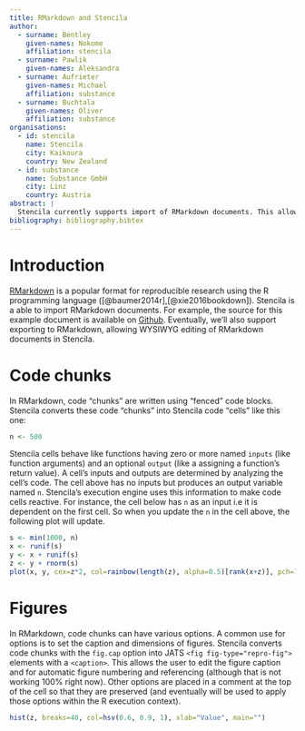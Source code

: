 ```yaml
---
title: RMarkdown and Stencila
author:
  - surname: Bentley
    given-names: Nokome
    affiliation: stencila
  - surname: Pawlik
    given-names: Aleksandra
  - surname: Aufrieter
    given-names: Michael
    affiliation: substance
  - surname: Buchtala
    given-names: Oliver
    affiliation: substance
organisations:
  - id: stencila
    name: Stencila
    city: Kaikoura
    country: New Zealand
  - id: substance
    name: Substance GmbH
    city: Linz
    country: Austria
abstract: |
  Stencila currently supports import of RMarkdown documents. This allows use cases like allowing collaborators to work on the same document using a WYSIWYG editing environment, or for you to put the final touches on a paper before final submission to a journal.
bibliography: bibliography.bibtex
---
```


# Introduction

[RMarkdown](https://rmarkdown.rstudio.com/) is a popular format for reproducible research using the R programming language ([@baumer2014r],[@xie2016bookdown]). Stencila is a able to import RMarkdown documents. For example, the source for this example document is available on [Github](https://github.com/stencila/stencila/blob/more-examples/data/r-markdown/rmarkdown.Rmd). Eventually, we'll also support exporting to RMarkdown, allowing WYSIWYG editing of RMarkdown documents in Stencila.

# Code chunks

In RMarkdown, code "chunks" are written using "fenced" code blocks. Stencila converts these code "chunks" into Stencila code "cells" like this one:

```r
n <- 500
```

Stencila cells behave like functions having zero or more named `inputs` (like function arguments) and an optional `output` (like a assigning a function's return value). A cell's inputs and outputs are determined by analyzing the cell's code. The cell above has no inputs but produces an output variable named `n`. Stencila's execution engine uses this information to make code cells reactive. For instance, the cell below has `n` as an input i.e it is dependent on the first cell. So when you update the `n` in the cell above, the following plot will update.

```r
s <- min(1000, n)
x <- runif(s)
y <- x + runif(s)
z <- y + rnorm(s)
plot(x, y, cex=z*2, col=rainbow(length(z), alpha=0.5)[rank(x+z)], pch=16)
```

# Figures

In RMarkdown, code chunks can have various options. A common use for options is to set the caption and dimensions of figures. Stencila converts code chunks with the `fig.cap` option into JATS `<fig fig-type="repro-fig">` elements with a `<caption>`. This allows the user to edit the figure caption and for automatic figure numbering and referencing (although that is not working 100% right now). Other options are placed in a comment at the top of the cell so that they are preserved (and eventually will be used to apply those options within the R execution context).

```r
hist(z, breaks=40, col=hsv(0.6, 0.9, 1), xlab="Value", main="")
```
